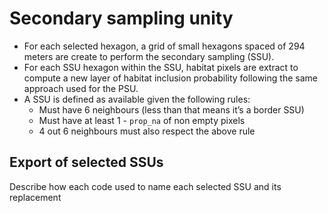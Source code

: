 # Secondary sampling unity

- For each selected hexagon, a grid of small hexagons spaced of 294 meters are create to perform the secondary sampling (SSU).
- For each SSU hexagon within the SSU, habitat pixels are extract to compute a new layer of habitat inclusion probability following the same approach used for the PSU.
- A SSU is defined as available given the following rules:
    - Must have 6 neighbours (less than that means it's a border SSU)
    - Must have at least 1 - `prop_na` of non empty pixels
    - 4 out 6 neighbours must also respect the above rule


## Export of selected SSUs

Describe how each code used to name each selected SSU and its replacement
